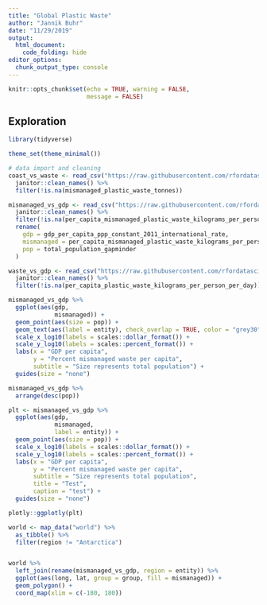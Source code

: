 ```yaml
---
title: "Global Plastic Waste"
author: "Jannik Buhr"
date: "11/29/2019"
output:
  html_document:
    code_folding: hide
editor_options: 
  chunk_output_type: console
---
```


```r
knitr::opts_chunk$set(echo = TRUE, warning = FALSE,
                      message = FALSE)
```

## Exploration

```r
library(tidyverse)

theme_set(theme_minimal())
```

```r
# data import and cleaning
coast_vs_waste <- read_csv("https://raw.githubusercontent.com/rfordatascience/tidytuesday/master/data/2019/2019-05-21/coastal-population-vs-mismanaged-plastic.csv") %>%
  janitor::clean_names() %>% 
  filter(!is.na(mismanaged_plastic_waste_tonnes))

mismanaged_vs_gdp <- read_csv("https://raw.githubusercontent.com/rfordatascience/tidytuesday/master/data/2019/2019-05-21/per-capita-mismanaged-plastic-waste-vs-gdp-per-capita.csv") %>% 
  janitor::clean_names() %>%
  filter(!is.na(per_capita_mismanaged_plastic_waste_kilograms_per_person_per_day)) %>% 
  rename(
    gdp = gdp_per_capita_ppp_constant_2011_international_rate,
    mismanaged = per_capita_mismanaged_plastic_waste_kilograms_per_person_per_day,
    pop = total_population_gapminder
  )

waste_vs_gdp <- read_csv("https://raw.githubusercontent.com/rfordatascience/tidytuesday/master/data/2019/2019-05-21/per-capita-plastic-waste-vs-gdp-per-capita.csv") %>% 
  janitor::clean_names() %>% 
  filter(!is.na(per_capita_plastic_waste_kilograms_per_person_per_day))
```



```r
mismanaged_vs_gdp %>% 
  ggplot(aes(gdp,
             mismanaged)) +
  geom_point(aes(size = pop)) +
  geom_text(aes(label = entity), check_overlap = TRUE, color = "grey30") +
  scale_x_log10(labels = scales::dollar_format()) +
  scale_y_log10(labels = scales::percent_format()) +
  labs(x = "GDP per capita",
       y = "Percent mismanaged waste per capita",
       subtitle = "Size represents total population") +
  guides(size = "none")
```

```r
mismanaged_vs_gdp %>% 
  arrange(desc(pop))
```


```r
plt <- mismanaged_vs_gdp %>% 
  ggplot(aes(gdp,
             mismanaged,
             label = entity)) +
  geom_point(aes(size = pop)) +
  scale_x_log10(labels = scales::dollar_format()) +
  scale_y_log10(labels = scales::percent_format()) +
  labs(x = "GDP per capita",
       y = "Percent mismanaged waste per capita",
       subtitle = "Size represents total population",
       title = "Test",
       caption = "test") +
  guides(size = "none")
```

```r
plotly::ggplotly(plt)
```


```r
world <- map_data("world") %>% 
  as_tibble() %>% 
  filter(region != "Antarctica")


world %>% 
  left_join(rename(mismanaged_vs_gdp, region = entity)) %>% 
  ggplot(aes(long, lat, group = group, fill = mismanaged)) +
  geom_polygon() +
  coord_map(xlim = c(-180, 180))

```




